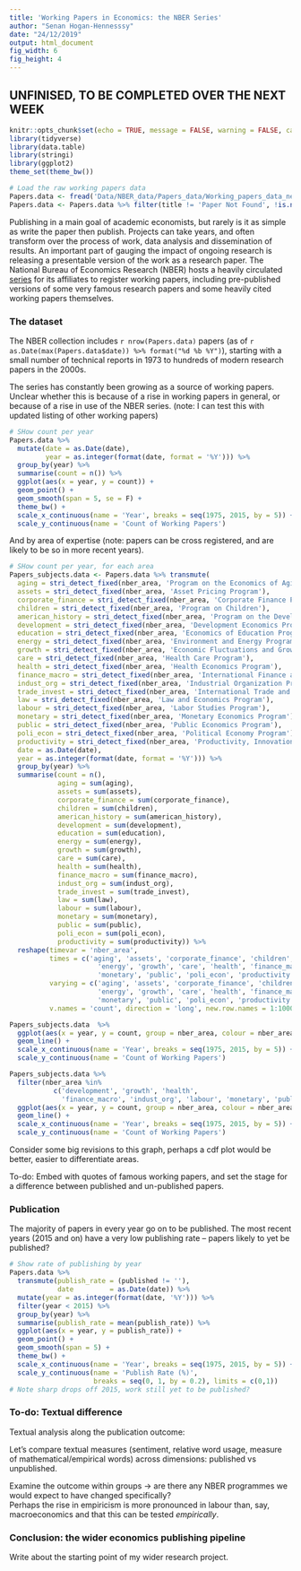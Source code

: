 ```yaml
---
title: 'Working Papers in Economics: the NBER Series'
author: "Senan Hogan-Hennesssy"
date: "24/12/2019"
output: html_document
fig_width: 6 
fig_height: 4 
---
```


## UNFINISED, TO BE COMPLETED OVER THE NEXT WEEK


```r
knitr::opts_chunk$set(echo = TRUE, message = FALSE, warning = FALSE, cache = F)
library(tidyverse)
library(data.table)
library(stringi)
library(ggplot2)
theme_set(theme_bw())

# Load the raw working papers data
Papers.data <- fread('Data/NBER_data/Papers_data/Working_papers_data_new.csv')
Papers.data <- Papers.data %>% filter(title != 'Paper Not Found', !is.na(date), date != '') # FIlter empty entries 
```

Publishing in a main goal of academic economists, but rarely is it as simple
as write the paper then publish.
Projects can take years, and often transform over the process of work, data analysis and 
dissemination of results.
An important part of gauging the impact of ongoing research is releasing a presentable version
of the work as a research paper.
The National Bureau of Economics Research (NBER) hosts a heavily circulated 
[series](https://www.nber.org/papers)
for its affiliates to register working papers, including pre-published versions
of some very famous research papers and some heavily cited working papers themselves.

<!-- Look at blog post   : http://varianceexplained.org/r/trump-tweets/#fnref:fullcode --> 
<!-- Look at source code : https://github.com/dgrtwo/dgrtwo.github.com/blob/master/_R/2016-08-09-trump-tweets.Rmd --> 

<!-- Presentation on the series : https://www.nber.org/WPat20K/summary.html# --> 
<!-- ^ frame a quote from the above. --> 

### The dataset 

The NBER collection includes `r nrow(Papers.data)` papers 
(as of `r as.Date(max(Papers.data$date)) %>% format("%d %b %Y")`),
starting with a small number of technical reports in 1973
to hundreds of modern research papers in the 2000s.

The series has constantly been growing as a source of working papers.
Unclear whether this is because of a rise in working papers in general,
or because of a rise in use of the NBER series.
(note: I can test this with updated listing of other working papers)


```r
# SHow count per year
Papers.data %>%
  mutate(date = as.Date(date),
         year = as.integer(format(date, format = '%Y'))) %>%
  group_by(year) %>%
  summarise(count = n()) %>%
  ggplot(aes(x = year, y = count)) +
  geom_point() +
  geom_smooth(span = 5, se = F) +
  theme_bw() +
  scale_x_continuous(name = 'Year', breaks = seq(1975, 2015, by = 5)) +
  scale_y_continuous(name = 'Count of Working Papers')
```

And by area of expertise (note: papers can be cross registered, and are likely to be so in more recent years).
```r
# SHow count per year, for each area
Papers_subjects.data <- Papers.data %>% transmute(
  aging = stri_detect_fixed(nber_area, 'Program on the Economics of Aging'),
  assets = stri_detect_fixed(nber_area, 'Asset Pricing Program'),
  corporate_finance = stri_detect_fixed(nber_area, 'Corporate Finance Program'),
  children = stri_detect_fixed(nber_area, 'Program on Children'),
  american_history = stri_detect_fixed(nber_area, 'Program on the Development of the American Economy'),
  development = stri_detect_fixed(nber_area, 'Development Economics Progra'),
  education = stri_detect_fixed(nber_area, 'Economics of Education Program'),
  energy = stri_detect_fixed(nber_area, 'Environment and Energy Program'),
  growth = stri_detect_fixed(nber_area, 'Economic Fluctuations and Growth Program'),
  care = stri_detect_fixed(nber_area, 'Health Care Program'),
  health = stri_detect_fixed(nber_area, 'Health Economics Program'),
  finance_macro = stri_detect_fixed(nber_area, 'International Finance and Macroeconomics Program'),
  indust_org = stri_detect_fixed(nber_area, 'Industrial Organization Program'),
  trade_invest = stri_detect_fixed(nber_area, 'International Trade and Investment Program'),
  law = stri_detect_fixed(nber_area, 'Law and Economics Program'),
  labour = stri_detect_fixed(nber_area, 'Labor Studies Program'),
  monetary = stri_detect_fixed(nber_area, 'Monetary Economics Program'),
  public = stri_detect_fixed(nber_area, 'Public Economics Program'),
  poli_econ = stri_detect_fixed(nber_area, 'Political Economy Program'),
  productivity = stri_detect_fixed(nber_area, 'Productivity, Innovation, and Entrepreneurship Program'),
  date = as.Date(date),
  year = as.integer(format(date, format = '%Y'))) %>%
  group_by(year) %>%
  summarise(count = n(),
            aging = sum(aging),
            assets = sum(assets),
            corporate_finance = sum(corporate_finance),
            children = sum(children),
            american_history = sum(american_history),
            development = sum(development),
            education = sum(education),
            energy = sum(energy),
            growth = sum(growth),
            care = sum(care),
            health = sum(health),
            finance_macro = sum(finance_macro),
            indust_org = sum(indust_org),
            trade_invest = sum(trade_invest),
            law = sum(law),
            labour = sum(labour),
            monetary = sum(monetary),
            public = sum(public),
            poli_econ = sum(poli_econ),
            productivity = sum(productivity)) %>%
  reshape(timevar = 'nber_area',
          times = c('aging', 'assets', 'corporate_finance', 'children', 'american_history', 'development', 'education',
                      'energy', 'growth', 'care', 'health', 'finance_macro', 'indust_org', 'trade_invest', 'law', 'labour', 
                      'monetary', 'public', 'poli_econ', 'productivity'),
          varying = c('aging', 'assets', 'corporate_finance', 'children', 'american_history', 'development', 'education',
                      'energy', 'growth', 'care', 'health', 'finance_macro', 'indust_org', 'trade_invest', 'law', 'labour', 
                      'monetary', 'public', 'poli_econ', 'productivity'),
          v.names = 'count', direction = 'long', new.row.names = 1:1000) %>% group_by(year)

Papers_subjects.data  %>%
  ggplot(aes(x = year, y = count, group = nber_area, colour = nber_area)) +
  geom_line() +
  scale_x_continuous(name = 'Year', breaks = seq(1975, 2015, by = 5)) +
  scale_y_continuous(name = 'Count of Working Papers')

Papers_subjects.data %>%
  filter(nber_area %in% 
           c('development', 'growth', 'health', 
             'finance_macro', 'indust_org', 'labour', 'monetary', 'public')) %>%
  ggplot(aes(x = year, y = count, group = nber_area, colour = nber_area)) +
  geom_line() +
  scale_x_continuous(name = 'Year', breaks = seq(1975, 2015, by = 5)) +
  scale_y_continuous(name = 'Count of Working Papers')
```

Consider some big revisions to this graph, perhaps a cdf plot would be better, easier to differentiate areas.

To-do:
Embed with quotes of famous working papers, and set the stage for a difference between
published and un-published papers.


### Publication

The majority of papers in every year go on to be published.
The most recent years (2015 and on) have a very low publishing rate -- papers likely to yet be published?

```r
# Show rate of publishing by year
Papers.data %>%
  transmute(publish_rate = (published != ''),
            date         = as.Date(date)) %>%
  mutate(year = as.integer(format(date, '%Y'))) %>%
  filter(year < 2015) %>%
  group_by(year) %>%
  summarise(publish_rate = mean(publish_rate)) %>%
  ggplot(aes(x = year, y = publish_rate)) +
  geom_point() +
  geom_smooth(span = 5) +
  theme_bw() +
  scale_x_continuous(name = 'Year', breaks = seq(1975, 2015, by = 5)) +
  scale_y_continuous(name = 'Publish Rate (%)', 
                     breaks = seq(0, 1, by = 0.2), limits = c(0,1))
# Note sharp drops off 2015, work still yet to be published?
```

### To-do: Textual difference

Textual analysis along the publication outcome:

Let's compare textual measures (sentiment, relative word usage, measure of mathematical/empirical words) across dimensions:
published vs unpublished.

Examine the outcome within groups -> are there any NBER programmes we would expect to have changed specifically?  
Perhaps the rise in empiricism is more pronounced in labour than, say, macroeconomics
and that this can be tested <i>empirically</i>.



### Conclusion: the wider economics publishing pipeline

Write about the starting point of my wider research project.
